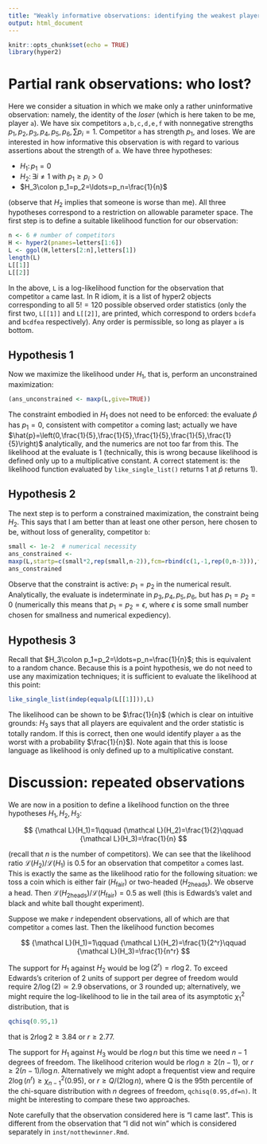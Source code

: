 ```yaml
---
title: "Weakly informative observations: identifying the weakest player"
output: html_document
---
```


```r
knitr::opts_chunk$set(echo = TRUE)
library(hyper2)
```


# Partial rank observations: who lost?


Here we consider a situation in which we make only a rather
uninformative observation: namely, the identity of the _loser_ (which
is here taken to be me, player `a`).  We have six competitors
`a,b,c,d,e,f` with nonnegative strengths $p_1,p_2,p_3,p_4,p_5,p_6,
\sum p_i=1$.  Competitor `a` has strength $p_1$, and loses.  We are
interested in how informative this observation is with regard to
various assertions about the strength of `a`.  We have three
hypotheses:

* $H_1\colon p_1=0$
* $H_2\colon\exists i\neq 1 \mbox{ with } p_1\geq p_i>0$
* $H_3\colon p_1=p_2=\ldots=p_n=\frac{1}{n}$

(observe that $H_2$ implies that someone is worse than me).  All three
hypotheses correspond to a restriction on allowable parameter space.
The first step is to define a suitable likelihood function for our
observation:

```r
n <- 6 # number of competitors
H <- hyper2(pnames=letters[1:6])
L <- ggol(H,letters[2:n],letters[1]) 
length(L)
L[[1]]
L[[2]]
```

In the above, `L` is a log-likelihood function for the observation
that competitor `a` came last.  In R idiom, it is a list of hyper2
objects corresponding to all $5!=120$ possible observed order
statistics (only the first two, `L[[1]]` and `L[[2]]`, are printed,
which correspond to orders `bcdefa` and `bcdfea` respectively).  Any
order is permissible, so long as player `a` is bottom.


## Hypothesis 1

Now we maximize the likelihood
under $H_1$, that is, perform an unconstrained maximization:

```r
(ans_unconstrained <- maxp(L,give=TRUE))
```

The constraint embodied in $H_1$ does not need to be enforced: the
evaluate $\hat{p}$ has $p_1=0$, consistent with competitor `a` coming
last; actually we have
$\hat{p}=\left(0,\frac{1}{5},\frac{1}{5},\frac{1}{5},\frac{1}{5},\frac{1}{5}\right)$
analytically, and the numerics are not too far from this.  The
likelihood at the evaluate is 1 (technically, this is wrong because
likelihood is defined only up to a multiplicative constant.  A correct
statement is: the likelihood function evaluated by
`like_single_list()` returns 1 at $\hat{p}$ returns 1).


## Hypothesis 2

The next step is to perform a constrained maximization, the constraint
being $H_2$.  This says that I am better than at least one other
person, here chosen to be, without loss of generality, competitor `b`:

```r
small <- 1e-2  # numerical necessity
ans_constrained <-
maxp(L,startp=c(small*2,rep(small,n-2)),fcm=rbind(c(1,-1,rep(0,n-3))),fcv=0,give=TRUE)
ans_constrained
```

Observe that the constraint is active: $p_1=p_2$ in the numerical
result.  Analytically, the evaluate is indeterminate in
$p_3,p_4,p_5,p_6$, but has $p_1=p_2=0$ (numerically this means that
$p_1=p_2=\epsilon$, where $\epsilon$ is some small number chosen for
smallness and numerical expediency).

## Hypothesis 3

Recall that $H_3\colon p_1=p_2=\ldots=p_n=\frac{1}{n}$; this is
equivalent to a random chance.  Because this is a point hypothesis, we
do not need to use any maximization techniques; it is sufficient to
evaluate the likelihood at this point:

```r
like_single_list(indep(equalp(L[[1]])),L)
```

The likelihood can be shown to be $\frac{1}{n}$ (which is clear on
intuitive grounds: $H_3$ says that all players are equivalent and the
order statistic is totally random.  If this is correct, then one would
identify player `a` as the worst with a probability $\frac{1}{n}$).
Note again that this is loose language as likelihood is only defined
up to a multiplicative constant.

# Discussion: repeated observations

We are now in a position to define a likelihood function on the three
hypotheses $H_1,H_2,H_3$:

$$
{\mathcal L}(H_1)=1\qquad
{\mathcal L}(H_2)=\frac{1}{2}\qquad
{\mathcal L}(H_3)=\frac{1}{n}
$$

(recall that $n$ is the number of competitors).  We can see that the
likelihood ratio ${\mathcal L}(H_2)/{\mathcal L}(H_1)$ is 0.5 for an
observation that competitor `a` comes last.  This is exactly the same
as the likelihood ratio for the following situation: we toss a coin
which is either fair ($H_\mbox{fair}$) or two-headed
($H_\mbox{2heads}$).  We observe a head.  Then ${\mathcal
L}(H_\mbox{2heads})/{\mathcal L}(H_\mbox{fair}) = 0.5$ as well (this
is Edwards's valet and black and white ball thought experiment).

Suppose we make $r$ independent observations, all of which are that
competitor `a` comes last.  Then the likelihood function becomes

$$
{\mathcal L}(H_1)=1\qquad
{\mathcal L}(H_2)=\frac{1}{2^r}\qquad
{\mathcal L}(H_3)=\frac{1}{n^r}
$$


The support for $H_1$ against $H_2$ would be $\log(2^r)=r\log 2$.  To
exceed Edwards's criterion of 2 units of support per degree of freedom
would require $2/\log(2)\simeq 2.9$ observations, or 3 rounded up;
alternatively, we might require the log-likelihood to lie in the tail
area of its asymptotic $\chi^2_1$ distribution, that is

```r
qchisq(0.95,1)
```

that is $2r\log 2\geq 3.84$ or $r\geq 2.77$.

The support for $H_1$ against $H_3$ would be $r\log n$ but this time
we need $n-1$ degrees of freedom.  The likelihood criterion would be
$r\log n\geq 2(n-1)$, or $r\geq 2(n-1)/\log n$.  Alternatively we
might adopt a frequentist view and require
$2\log(n^r)\geq\chi^2_{n-1}(0.95)$, or $r\geq Q/(2\log n)$, where Q is
the 95th percentile of the chi-square distribution with $n$ degrees of
freedom, `qchisq(0.95,df=n)`.  It might be interesting to compare
these two approaches.

Note carefully that the observation considered here is "I came last".
This is different from the observation that "I did not win" which is
considered separately in `inst/notthewinner.Rmd`.
